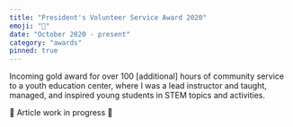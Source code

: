 ```yaml
---
title: "President's Volunteer Service Award 2020"
emoji: "🥇"
date: "October 2020 - present"
category: "awards"
pinned: true
---
```


Incoming gold award for over 100 [additional] hours of community service to a youth education center, where I was a lead instructor and taught, managed, and inspired young students in STEM topics and activities.

🚧 Article work in progress 🚧
